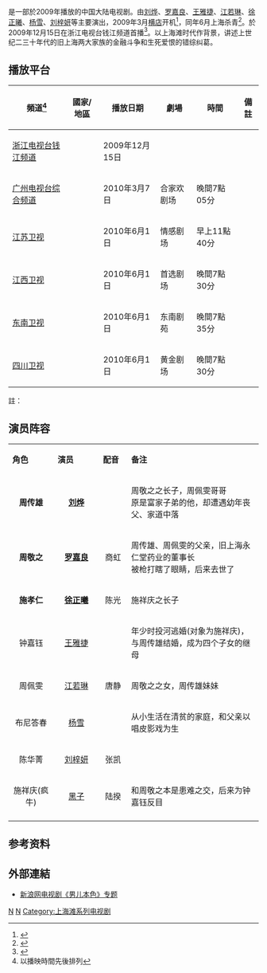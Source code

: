 
{{Otheruses|subject=2009年电视剧|other=其他同名条目|男儿本色}}
{{电视节目信息框
| 颜色 = #0000FF 
| 名稱 = 男儿本色
| 原名 = Invisible Target
| 别名 = 
| 圖片 = Invisible Target (TV).jpg
| 圖說 = 
| 分類 = 
| 原創者 =
| 編劇 = 吴孟璋、张希
| 導演 = 曾丽珍、王麗文
| 演出 = [[刘烨_(演员)|刘烨]]、[[罗嘉良|罗嘉良]]、[[徐正曦|徐正曦]]
| 旁白 = 
| 主題曲 =《坦白》 [[孙楠|孙楠]]
| 片尾曲 =《等待》 [[江若琳|江若琳]]
| 插曲 =
| 作曲 = 
| 國家 = {{CHN}}
| 語言 = [[普通话|普通话]]
| 季數 = 
| 集數 = 38集
| 每集列表 = 
| 製片人 = 
| 執行製片 = 
| 制作公司 =
| 拍攝地 = 横店、上海
| 攝像 = 张志伟
| 每集長 = 
| 頻道 =
| 首播國家 = {{CHNML}}
| 電視網 =  
| 首播國家1 = 
| 電視網1 = 
| 視頻制式 =
| 音頻制式 = 
| 開始 = 
| 結束 = 
| 開始1 = 
| 結束1 = 
| 先於 = 
| 後於 = 
| 相關劇集 = 
| 官方網站 = 
}}

{{engname|《男儿本色》|Invisible Target}}是一部於2009年播放的中国大陆电视剧。由[[刘烨_(演员)|刘烨]]、[[罗嘉良|罗嘉良]]、[[王雅捷|王雅捷]]、[[江若琳|江若琳]]、[[徐正曦|徐正曦]]、[[杨雪|杨雪]]、[[刘梓妍|刘梓妍]]等主要演出，2009年3月[[橫店影視城|横店]]开机<ref>{{cite web |url=http://ent.sina.com.cn/v/m/2009-03-10/16002410593.shtml |language= |title="《男儿本色》开拍 杨雪花样上演别样年华(图) |publisher=新浪娱乐 |date=2009-03-10 |accessdate= |archive-date=2020-08-19 |archive-url=https://web.archive.org/web/20200819003529/http://ent.sina.com.cn/v/m/2009-03-10/16002410593.shtml |dead-url=no }}</ref>，同年6月上海杀青<ref>{{cite web |url=http://ent.sina.com.cn/v/m/2009-06-05/17592551079.shtml |language= |title="《男儿本色》关机 年代大戏又添重量级别作品 |publisher=新浪娱乐 |date=2009-06-05 |accessdate= |archive-date=2016-03-04 |archive-url=https://web.archive.org/web/20160304120846/http://ent.sina.com.cn/v/m/2009-06-05/17592551079.shtml |dead-url=no }}</ref>。於2009年12月15日在浙江电视台钱江频道首播<ref>{{cite web |url=http://ent.sina.com.cn/v/m/2009-12-15/12332810904.shtml |language= |title="《男儿本色》今晚开播 罗嘉良刘烨戏中成父子 |publisher=新浪娱乐 |date=2009-12-15 |accessdate= |archive-date=2014-10-10 |archive-url=https://web.archive.org/web/20141010210119/http://ent.sina.com.cn/v/m/2009-12-15/12332810904.shtml |dead-url=no }}</ref>。以上海滩时代作背景，讲述上世纪二三十年代的旧上海两大家族的金融斗争和生死爱恨的错综纠葛。

== 播放平台 ==

{{Note24hUTC+8}}
{| class="wikitable"
|-
! 頻道<ref group="註">以播映時間先後排列</ref> || 國家/地區 || 播放日期 || 劇場 || 時間 || 備註
|- 
| [[浙江电视台|浙江电视台钱江频道]] || {{CHN}} || 2009年12月15日 || ||    || 
|-
| [[广州电视台|广州电视台综合频道]] || {{CHN}} ||2010年3月7日 ||合家欢剧场 ||晚間7點05分 ||
|-
| [[江苏卫视|江苏卫视]] || {{CHN}} ||2010年6月1日 ||情感剧场 ||早上11點40分 ||
|-  
| [[江西卫视|江西卫视]] || {{CHN}} ||2010年6月1日 ||首选剧场 ||晚間7點30分  || 
|- 
| [[东南卫视|东南卫视]] || {{CHN}} ||2010年6月1日 ||东南剧苑 ||晚間7點35分   || 
|- 
| [[四川卫视|四川卫视]] || {{CHN}} ||2010年6月1日 ||  黄金剧场   ||晚間7點30分   || 
|}
註：
{{reflist|group="註"}}

==演员阵容==
{| class="wikitable" width="60%"
|- style="background:cornflowerblue; color:white" align=center
|style="width:10%"|'''角色'''||style="width:10%"|'''演员'''||style="width:6%"|'''配音'''||style="width:29%"|'''备注'''
|-
| <center>'''周传雄''' || <center>'''[[刘烨_(演员)|刘烨]]'''||       ||周敬之之长子，周佩雯哥哥<br />原是富家子弟的他，却遭遇幼年丧父、家道中落
|-
| <center>'''周敬之''' || <center>'''[[罗嘉良|罗嘉良]]''' ||<center> 商虹||  周传雄、周佩雯的父亲，旧上海永仁堂药业的董事长<br />被枪打瞎了眼睛，后来去世了
|-
| <center>'''施孝仁''' || <center>'''[[徐正曦|徐正曦]]''' ||<center>陈光 ||   施祥庆之长子
|-
| <center>钟嘉钰 || <center>[[王雅捷|王雅捷]] ||  ||年少时投河逃婚(对象为施祥庆)，与周传雄结婚，成为四个子女的继母
|-
| <center>周佩雯 || <center>[[江若琳|江若琳]]|| <center>唐静    ||周敬之之女，周传雄妹妹
|-
| <center>布尼答春 || <center>[[杨雪|杨雪]] ||  ||从小生活在清贫的家庭，和父亲以唱皮影戏为生
|-
| <center>陈华菁 || <center>[[刘梓妍|刘梓妍]] ||<center>张凯 ||
|-
| <center>施祥庆(疯牛) || <center>[[张永刚|黑子]] ||<center>  陆揆 ||和周敬之本是患难之交，后来为钟嘉钰反目
|-
|}

==参考资料==
{{reflist}}

==外部連結==
* [http://ent.sina.com.cn/f/v/manbs/ 新浪网电视剧《男儿本色》专题] {{Wayback|url=http://ent.sina.com.cn/f/v/manbs/ |date=20131017051822 }}

{{江西卫视电视剧}}
{{2009年中國大陸古裝/民初電視劇|nocat}}
[[Category:2009年中國電視劇集|N]]
[[Category:美亞電視外購劇集|N]]
[[Category:上海滩系列电视剧|Category:上海滩系列电视剧]]